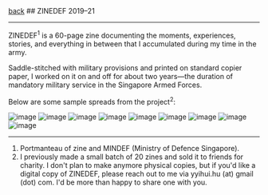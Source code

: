<div className="heading">
  <a className="back" href="/">back</a>
  ## ZINEDEF
  <span>2019–21</span>
</div>

---

ZINEDEF<sup>1</sup> is a 60-page zine documenting the moments, experiences, stories, and everything in between that I accumulated during my time in the army. 

Saddle-stitched with military provisions and printed on standard copier paper, I worked on it on and off for about two years—the duration of mandatory military service in the Singapore Armed Forces.  

Below are some sample spreads from the project<sup>2</sup>:

![image](https://yihui-work.s3.us-east-2.amazonaws.com/ZINEDEF_han.webp)
![image](https://yihui-work.s3.us-east-2.amazonaws.com/ZINEDEF_abc.webp)
![image](https://yihui-work.s3.us-east-2.amazonaws.com/ZINEDEF_milo.webp)
![image](https://yihui-work.s3.us-east-2.amazonaws.com/ZINEDEF_expiry.webp)
![image](https://yihui-work.s3.us-east-2.amazonaws.com/ZINEDEF_album.webp)
![image](https://yihui-work.s3.us-east-2.amazonaws.com/ZINEDEF_ok.webp)
![image](https://yihui-work.s3.us-east-2.amazonaws.com/ZINEDEF_eyes.webp)
![image](https://yihui-work.s3.us-east-2.amazonaws.com/ZINEDEF_ord.webp)
![image](https://yihui-work.s3.us-east-2.amazonaws.com/ZINEDEF_stories.webp)

---

1. Portmanteau of zine and MINDEF (Ministry of Defence Singapore).
2. I previously made a small batch of 20 zines and sold it to friends for charity. I don't plan to make anymore physical copies, but if you'd like a digital copy of ZINEDEF, please reach out to me via yyihui.hu (at) gmail (dot) com. I'd be more than happy to share one with you.
